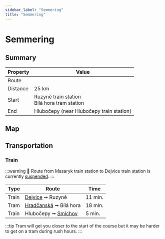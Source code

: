 ```yaml
---
sidebar_label: "Semmering"
title: "Semmering"
---
```


# Semmering

## Summary

| Property | Value |
| --- | --- |
| Route | <TrailRouteLink id="semmering"></TrailRouteLink> |
| Distance | 25 km |
| Start | Ruzyně train station <br /> Bílá hora tram station |
| End | Hlubočepy (near Hlubočepy train station) |

## Map

<GarminEmbeddedCourse id="211858322"></GarminEmbeddedCourse>

## Transportation

### Train

:::warning
🚧 Route from Masaryk train station to Dejvice train station is currently [suspended](https://www.cd.cz/jizdni-rad/omezeni-provozu/vyluka/14179/).
:::

| Type | Route | Time |
| --- | --- | --- |
| Train | [Dejvice](https://www.seznam.cz/jizdnirady/pubt%3A15212556%3A9gyTwxX.mu-%3Epubt%3A15212575%3A9gkHyxXw0p?o=528&t=0 "See timetable" ) ➞ Ruzyně | 11 min. |
| Tram | [Hradčanská](https://www.seznam.cz/jizdnirady/pubt%3A15693725%3A9gzNPxX.uq-%3Epubt%3A15307560%3A9gmYIxXt.U?o=544&t=0 "See timetable" ) ➞ Bílá hora | 18 min. |
| Train | Hlubočepy ➞ [Smíchov](https://www.seznam.cz/jizdnirady/pubt%3A15212558%3A9gxSExXiM8-%3Epubt%3A15212579%3A9gzvCxXonb?o=528&t=0 "See timetable" ) | 5 min. |

:::tip
Tram will get you closer to the start of the course but it may be harder to get on a tram during rush hours.
:::
